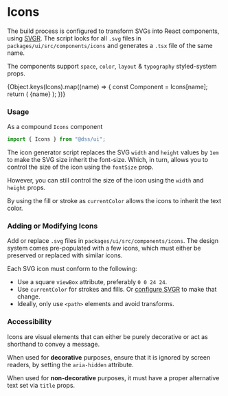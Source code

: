 
<Meta title="Components/Icons" component={Icons} />

# Icons

The build process is configured to transform SVGs into React components, using [SVGR](https://react-svgr.com). The script looks for all `.svg` files in `packages/ui/src/components/icons` and generates a `.tsx` file of the same name.

The components support `space`, `color`, `layout` & `typography` styled-system props.

<Preview withSource="none">
  <Story name="directory">
    <Grid
      gridTemplateColumns="repeat(auto-fill, minmax(min-content, 30%))"
      gridAutoRows="4rem"
      gridAutoFlow="dense"
      gridGap={3}
      p={3}
      justifyContent="center"
    >
      {Object.keys(Icons).map((name) => {
        const Component = Icons[name];
        return (
          <Flex key={name} alignItems="center">
            <Component
              color="page.color"
              fontSize="heading"
              justifySelf="center"
              aria-hidden
            />
            <Text ml={2} fontSize="body" color="text.secondary">
              {name}
            </Text>
          </Flex>
        );
      })}
    </Grid>
  </Story>
</Preview>

### Usage

As a compound `Icons` component

```js
import { Icons } from "@dss/ui";
```

<Preview withSource="open">
  <Story name="usage">
    <Icons.CheckboxChecked title="checkbox checked" color="page.color" />
  </Story>
</Preview>

The icon generator script replaces the SVG `width` and `height` values by `1em` to make the SVG size inherit the font-size. Which, in turn, allows you to control the size of the icon using the `fontSize` prop.

<Preview>
  <Story name="sizing with font-size">
    <Flex alignItems="center">
      <Icons.Loader fontSize="body" mr={2} color="page.color" aria-hidden />
      <Icons.Loader fontSize="heading" mr={2} color="page.color" aria-hidden />
    </Flex>
  </Story>
</Preview>

However, you can still control the size of the icon using the `width` and `height` props.

<Preview>
  <Story name="sizing with layout props">
    <Icons.Loader width={3} height={3} color="page.color" aria-hidden />
  </Story>
</Preview>

By using the fill or stroke as `currentColor` allows the icons to inherit the text color.

<Preview>
  <Story name="color">
    <Flex alignItems="center">
      <Icons.CheckboxChecked color="red" mr={2} aria-hidden />
      <Icons.CheckboxChecked color="orange" mr={2} aria-hidden />
      <Icons.CheckboxChecked color="gold" mr={2} aria-hidden />
      <Icons.CheckboxChecked color="green" mr={2} aria-hidden />
      <Icons.CheckboxChecked color="blue" mr={2} aria-hidden />
      <Icons.CheckboxChecked color="indigo" mr={2} aria-hidden />
      <Icons.CheckboxChecked color="violet" mr={2} aria-hidden />
    </Flex>
  </Story>
</Preview>

### Adding or Modifying Icons

Add or replace `.svg` files in `packages/ui/src/components/icons`. The design system comes pre-populated with a few icons, which must either be preserved or replaced with similar icons.

Each SVG icon must conform to the following:

- Use a square `viewBox` attribute, preferably `0 0 24 24`.
- Use `currentColor` for strokes and fills. Or [configure SVGR](https://react-svgr.com/docs/cli/#transform-icons) to make that change.
- Ideally, only use `<path>` elements and avoid transforms.

### Accessibility

Icons are visual elements that can either be purely decorative or act as shorthand to convey a message.

When used for **decorative** purposes, ensure that it is ignored by screen readers, by setting the `aria-hidden` attribute.

<Preview withSource="open">
  <Story name="as decorative">
    <Icons.RadioChecked color="page.color" aria-hidden />
  </Story>
</Preview>

When used for **non-decorative** purposes, it must have a proper alternative text set via `title` props.

<Preview withSource="open">
  <Story name="as non-decorative">
    <Icons.Loader color="page.color" title="waiting for content to load" />
  </Story>
</Preview>
